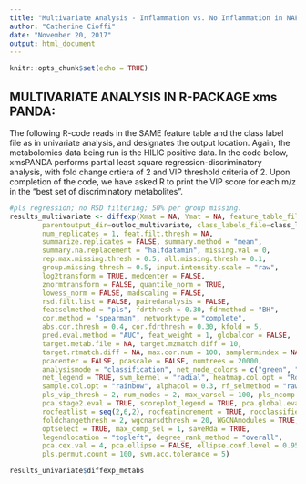 ---
title: "Multivariate Analysis - Inflammation vs. No Inflammation in NAFLD"
author: "Catherine Cioffi"
date: "November 20, 2017"
output: html_document
---

```{r setup, include=FALSE}
knitr::opts_chunk$set(echo = TRUE)
```
## MULTIVARIATE ANALYSIS IN R-PACKAGE xms PANDA:

The following R-code reads in the SAME feature table and the class label file as in univariate analysis, and designates the output location. Again, the metabolomics data being run is the HILIC positive data. In the code below, xmsPANDA performs partial least square regression-discriminatory analysis, with fold change crtiera of 2 and VIP threshold criteria of 2. Upon completion of the code, we have asked R to print the VIP score for each m/z  in the "best set of discriminatory metabolites".


```{r}
#pls regression; no RSD filtering; 50% per group missing.
results_multivariate <- diffexp(Xmat = NA, Ymat = NA, feature_table_file=feature_table_file, 
        parentoutput_dir=outloc_multivariate, class_labels_file=class_labels_file, 
        num_replicates = 1, feat.filt.thresh = NA,
        summarize.replicates = FALSE, summary.method = "mean", 
        summary.na.replacement = "halfdatamin", missing.val = 0,
        rep.max.missing.thresh = 0.5, all.missing.thresh = 0.1,
        group.missing.thresh = 0.5, input.intensity.scale = "raw",
        log2transform = TRUE, medcenter = FALSE,
        znormtransform = FALSE, quantile_norm = TRUE,
        lowess_norm = FALSE, madscaling = FALSE,
        rsd.filt.list = FALSE, pairedanalysis = FALSE,
        featselmethod = "pls", fdrthresh = 0.30, fdrmethod = "BH",
        cor.method = "spearman", networktype = "complete",
        abs.cor.thresh = 0.4, cor.fdrthresh = 0.30, kfold = 5,
        pred.eval.method = "AUC", feat_weight = 1, globalcor = FALSE,
        target.metab.file = NA, target.mzmatch.diff = 10,
        target.rtmatch.diff = NA, max.cor.num = 100, samplermindex = NA,
        pcacenter = FALSE, pcascale = FALSE, numtrees = 20000,
        analysismode = "classification", net_node_colors = c("green", "red"),
        net_legend = TRUE, svm_kernel = "radial", heatmap.col.opt = "RdBu", 
        sample.col.opt = "rainbow", alphacol = 0.3, rf_selmethod = "rawVIMsig",
        pls_vip_thresh = 2, num_nodes = 2, max_varsel = 100, pls_ncomp = 5,
        pca.stage2.eval = TRUE, scoreplot_legend = TRUE, pca.global.eval = TRUE,
        rocfeatlist = seq(2,6,2), rocfeatincrement = TRUE, rocclassifier = "svm",
        foldchangethresh = 2, wgcnarsdthresh = 20, WGCNAmodules = TRUE,
        optselect = TRUE, max_comp_sel = 1, saveRda = TRUE,
        legendlocation = "topleft", degree_rank_method = "overall",
        pca.cex.val = 4, pca.ellipse = FALSE, ellipse.conf.level = 0.95,
        pls.permut.count = 100, svm.acc.tolerance = 5)

results_univariate$diffexp_metabs

```